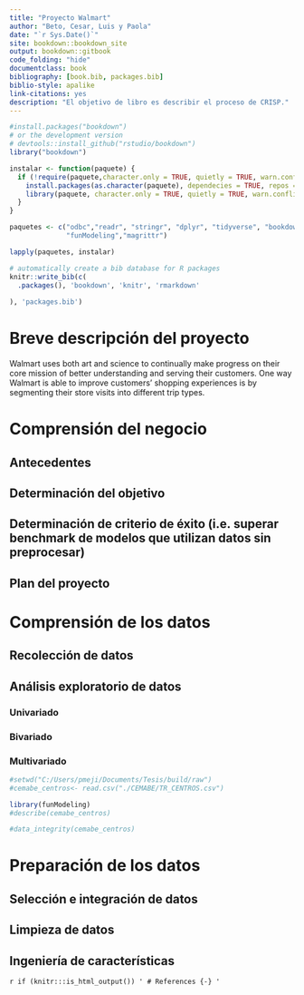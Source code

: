 --- 
title: "Proyecto Walmart"
author: "Beto, Cesar, Luis y Paola"
date: "`r Sys.Date()`"
site: bookdown::bookdown_site
output: bookdown::gitbook
code_folding: "hide"
documentclass: book
bibliography: [book.bib, packages.bib]
biblio-style: apalike
link-citations: yes
description: "El objetivo de libro es describir el proceso de CRISP."
---

```{r eval=FALSE}
#install.packages("bookdown")
# or the development version
# devtools::install_github("rstudio/bookdown")
library("bookdown")
```

```{r include=FALSE}
instalar <- function(paquete) {
  if (!require(paquete,character.only = TRUE, quietly = TRUE, warn.conflicts = FALSE)) {
    install.packages(as.character(paquete), dependecies = TRUE, repos = "http://cran.us.r-project.org")
    library(paquete, character.only = TRUE, quietly = TRUE, warn.conflicts = FALSE)
  }
}

paquetes <- c("odbc","readr", "stringr", "dplyr", "tidyverse", "bookdown",
              "funModeling","magrittr")

lapply(paquetes, instalar)

# automatically create a bib database for R packages
knitr::write_bib(c(
  .packages(), 'bookdown', 'knitr', 'rmarkdown'
  
), 'packages.bib')

```


# Breve descripción del proyecto 

Walmart uses both art and science to continually make progress on their core mission of better understanding and serving their customers. One way Walmart is able to improve customers' shopping experiences is by segmenting their store visits into different trip types. 

<!--chapter:end:index.Rmd-->

# Comprensión del negocio

## Antecedentes

## Determinación del objetivo
 
## Determinación de criterio de éxito (i.e. superar benchmark de modelos que utilizan datos sin preprocesar)

## Plan del proyecto

<!--chapter:end:01-comprension-negocio.Rmd-->

# Comprensión de los datos 

## Recolección de datos

## Análisis exploratorio de datos

### Univariado

### Bivariado

### Multivariado


```{r}
#setwd("C:/Users/pmeji/Documents/Tesis/build/raw")
#cemabe_centros<- read.csv("./CEMABE/TR_CENTROS.csv")
```

```{r}
library(funModeling)
#describe(cemabe_centros)
```

```{r}
#data_integrity(cemabe_centros)
```


<!--chapter:end:02-comprension-datos.Rmd-->

# Preparación de los datos 

## Selección e integración de datos

## Limpieza de datos

## Ingeniería de características


<!--chapter:end:03-preparacion-datos.Rmd-->

`r if (knitr:::is_html_output()) '
# References {-}
'`

<!--chapter:end:06-references.Rmd-->

